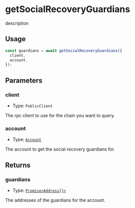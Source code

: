 # getSocialRecoveryGuardians

description

## Usage

```typescript copy
const guardians = await getSocialRecoveryGuardians({
  client,
  account,
});
```

## Parameters

### client

- Type: `PublicClient`

The rpc client to use for the chain you want to query.

### account

- Type: [`Account`](/module-sdk/glossary/types#account)

The account to get the social recovery guardians for.

## Returns

### guardians

- Type: [`Promise<Address[]>`](https://viem.sh/docs/glossary/types#address)

The addresses of the guardians for the account.
